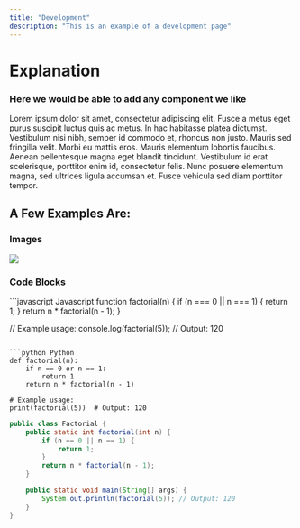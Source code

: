 ```yaml
---
title: "Development"
description: "This is an example of a development page"
---
```


# Explanation

### Here we would be able to add any component we like

Lorem ipsum dolor sit amet, consectetur adipiscing elit. Fusce a metus eget purus suscipit luctus quis ac metus. In hac habitasse platea dictumst. Vestibulum nisi nibh, semper id commodo et, rhoncus non justo. Mauris sed fringilla velit. Morbi eu mattis eros. Mauris elementum lobortis faucibus. Aenean pellentesque magna eget blandit tincidunt. Vestibulum id erat scelerisque, porttitor enim id, consectetur felis. Nunc posuere elementum magna, sed ultrices ligula accumsan et. Fusce vehicula sed diam porttitor tempor.

## A Few Examples Are:

### Images

![](/images/cool.png)

### Code Blocks

<CodeGroup>
  ```javascript Javascript
  function factorial(n) {
      if (n === 0 || n === 1) {
          return 1;
      }
      return n * factorial(n - 1);
  }

  // Example usage:
  console.log(factorial(5)); // Output: 120

  ```

  ```python Python
  def factorial(n):
      if n == 0 or n == 1:
          return 1
      return n * factorial(n - 1)

  # Example usage:
  print(factorial(5))  # Output: 120
  ```

  ```java Java
  public class Factorial {
      public static int factorial(int n) {
          if (n == 0 || n == 1) {
              return 1;
          }
          return n * factorial(n - 1);
      }

      public static void main(String[] args) {
          System.out.println(factorial(5)); // Output: 120
      }
  }
  ```
</CodeGroup>
